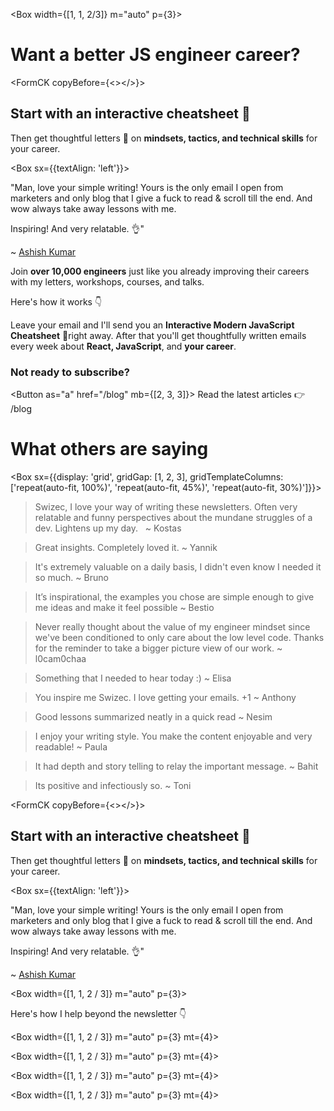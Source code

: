 
<Box width={[1, 1, 2/3]} m="auto" p={3}>

# Want a better JS engineer career?

<FormCK copyBefore={<></>}>

## Start with an interactive cheatsheet 📖

Then get thoughtful letters 💌 on **mindsets, tactics, and technical skills** for your career.

<Box sx={{textAlign: 'left'}}>

"Man, love your simple writing! Yours is the only email I open from marketers and only blog that I give a fuck to read & scroll till the end. And wow always take away lessons with me.

Inspiring! And very relatable. 👌"

~ [Ashish Kumar](https://twitter.com/ashfame/status/1286756578226405376)

</Box>

</FormCK>

Join **over 10,000 engineers** just like you already improving their careers with my letters, workshops, courses, and talks.

Here's how it works 👇

Leave your email and I'll send you an **Interactive Modern JavaScript Cheatsheet** 📖right away. After that you'll get thoughtfully written emails every week about **React, JavaScript**, and **your career**.

### Not ready to subscribe?

<Button as="a" href="/blog" mb={[2, 3, 3]}>
  Read the latest articles 👉 /blog
</Button>

# What others are saying

<Box sx={{display: 'grid', gridGap: [1, 2, 3], gridTemplateColumns: ['repeat(auto-fit, 100%)', 'repeat(auto-fit, 45%)', 'repeat(auto-fit, 30%)']}}>

> Swizec, I love your way of writing these newsletters. Often very relatable and funny perspectives about the mundane struggles of a dev. Lightens up my day.  
> ~ Kostas

> Great insights. Completely loved it.
> ~ Yannik

> It's extremely valuable on a daily basis, I didn't even know I needed it so much.
> ~ Bruno

> It’s inspirational, the examples you chose are simple enough to give me ideas and make it feel possible
> ~ Bestio

> Never really thought about the value of my engineer mindset since we've been conditioned to only care about the low level code. Thanks for the reminder to take a bigger picture view of our work.
> ~ l0cam0chaa

> Something that I needed to hear today :)
> ~ Elisa

> You inspire me Swizec. I love getting your emails. +1
> ~ Anthony

> Good lessons summarized neatly in a quick read
> ~ Nesim

> I enjoy your writing style. You make the content enjoyable and very readable!
> ~ Paula

> It had depth and story telling to relay the important message.
> ~ Bahit

> Its positive and infectiously so.
> ~ Toni

</Box>

<FormCK copyBefore={<></>}>

## Start with an interactive cheatsheet 📖

Then get thoughtful letters 💌 on **mindsets, tactics, and technical skills** for your career.

<Box sx={{textAlign: 'left'}}>

"Man, love your simple writing! Yours is the only email I open from marketers and only blog that I give a fuck to read & scroll till the end. And wow always take away lessons with me.

Inspiring! And very relatable. 👌"

~ [Ashish Kumar](https://twitter.com/ashfame/status/1286756578226405376)

</Box>

</FormCK>

</Box>

<Box width={[1, 1, 2 / 3]} m="auto" p={3}>
  <About />

Here's how I help beyond the newsletter 👇

</Box>

<Box width={[1, 1, 2 / 3]} m="auto" p={3} mt={4}>
  <Workshops />
</Box>

<Box width={[1, 1, 2 / 3]} m="auto" p={3} mt={4}>
  <Courses />
</Box>

<Box width={[1, 1, 2 / 3]} m="auto" p={3} mt={4}>
  <Books />
</Box>

<Box width={[1, 1, 2 / 3]} m="auto" p={3} mt={4}>
  <Talks />
</Box>
